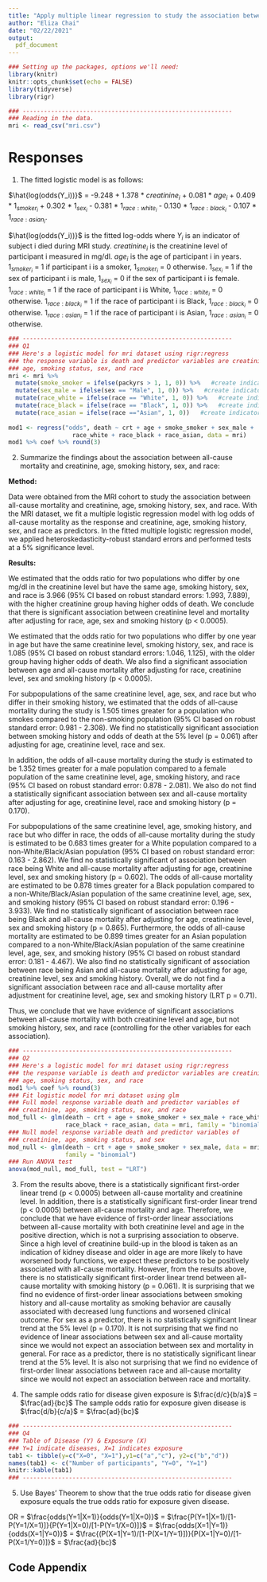 ```yaml
---
title: "Apply multiple linear regression to study the association between all-cause mortality and creatinine, age, smoking history, sex, and race"
author: "Eliza Chai"
date: "02/22/2021"
output:
  pdf_document
---
```


```r
### Setting up the packages, options we'll need:
library(knitr)
knitr::opts_chunk$set(echo = FALSE)
library(tidyverse)
library(rigr)
```

```r
### -----------------------------------------------------------
### Reading in the data. 
mri <- read_csv("mri.csv")
```

# Responses

1.  The fitted logistic model is as follows:

$\hat{log(odds(Y_i))}$ = -9.248 + 1.378 $*$ $creatinine_i$ + 0.081 $*$ $age_i$ + 0.409 $*$ $1_{smoker_i}$ + 0.302 $*$ $1_{sex_i}$ - 0.381 $*$ $1_{race:white_i}$ - 0.130 $*$ $1_{race:black_i}$ - 0.107 $*$ $1_{race:asian_i}$.

$\hat{log(odds(Y_i))}$ is the fitted log-odds where $Y_i$ is an indicator of subject i died during MRI study. $creatinine_i$ is the creatinine level of participant i measured in mg/dl. $age_i$ is the age of participant i in years. $1_{smoker_i}$ = 1 if participant i is a smoker, $1_{smoker_i}$ = 0 otherwise. $1_{sex_i}$ = 1 if the sex of participant i is male, $1_{sex_i}$ = 0 if the sex of participant i is female. $1_{race:white_i}$ = 1 if the race of participant i is White, $1_{race:white_i}$ = 0 otherwise. $1_{race:black_i}$ = 1 if the race of participant i is Black, $1_{race:black_i}$ = 0 otherwise. $1_{race:asian_i}$ = 1 if the race of participant i is Asian, $1_{race:asian_i}$ = 0 otherwise.

```r
### -----------------------------------------------------------
### Q1
### Here's a logistic model for mri dataset using rigr:regress
### the response variable is death and predictor variables are creatinine, 
### age, smoking status, sex, and race
mri <- mri %>% 
  mutate(smoke_smoker = ifelse(packyrs > 1, 1, 0)) %>%   #create indicator of smoking status:smoker
  mutate(sex_male = ifelse(sex == "Male", 1, 0)) %>%   #create indicator of sex:male
  mutate(race_white = ifelse(race == "White", 1, 0)) %>%   #create indicator of race:white
  mutate(race_black = ifelse(race == "Black", 1, 0)) %>%   #create indicator of race:black
  mutate(race_asian = ifelse(race =="Asian", 1, 0))   #create indicator of race:asian
  
mod1 <- regress("odds", death ~ crt + age + smoke_smoker + sex_male +
                  race_white + race_black + race_asian, data = mri)
mod1 %>% coef %>% round(3)
```


2.  Summarize the findings about the association between all-cause mortality and creatinine, age, smoking history, sex, and race:

**Method:**

Data were obtained from the MRI cohort to study the association between all-cause mortality and creatinine, age, smoking history, sex, and race. With the MRI dataset, we fit a multiple logistic regression model with log odds of all-cause mortality as the response and creatinine, age, smoking history, sex, and race as predictors. In the fitted multiple logistic regression model, we applied heteroskedasticity-robust standard errors and performed tests at a 5% significance level.

**Results:**

We estimated that the odds ratio for two populations who differ by one mg/dl in the creatinine level but have the same age, smoking history, sex, and race is 3.966 (95% CI based on robust standard errors: 1.993, 7.889), with the higher creatinine group having higher odds of death. We conclude that there is significant association between creatinine level and mortality after adjusting for race, age, sex and smoking history (p < 0.0005). 

We estimated that the odds ratio for two populations who differ by one year in age but have the same creatinine level, smoking history, sex, and race is 1.085 (95% CI based on robust standard errors: 1.046, 1.125), with the older group having higher odds of death. We also find a significant association between age and all-cause mortality after adjusting for race, creatinine level, sex and smoking history (p < 0.0005).

For subpopulations of the same creatinine level, age, sex, and race but who differ in their smoking history, we estimated that the odds of all-cause mortality during the study is 1.505 times greater for a population who smokes compared to the non-smoking population (95% CI based on robust standard error: 0.981 - 2.308). We find no statistically significant association between smoking history and odds of death at the 5% level (p = 0.061) after adjusting for age, creatinine level, race and sex. 

In addition, the odds of all-cause mortality during the study is estimated to be 1.352 times greater for a male population compared to a female population of the same creatinine level, age, smoking history, and race (95% CI based on robust standard error: 0.878 - 2.081). We also do not find a statistically significant association between sex and all-cause mortality after adjusting for age, creatinine level, race and smoking history (p = 0.170).

For subpopulations of the same creatinine level, age, smoking history, and race but who differ in race, the odds of all-cause mortality during the study is estimated to be 0.683 times greater for a White population compared to a non-White/Black/Asian population (95% CI based on robust standard error: 0.163 - 2.862). We find no statistically significant of association between race being White and all-cause mortality after adjusting for age, creatinine level, sex and smoking history (p = 0.602). The odds of all-cause mortality are estimated to be 0.878 times greater for a Black population compared to a non-White/Black/Asian population of the same creatinine level, age, sex, and smoking history (95% CI based on robust standard error: 0.196 - 3.933). We find no statistically significant of association between race being Black and all-cause mortality after adjusting for age, creatinine level, sex and smoking history (p = 0.865). Furthermore, the odds of all-cause mortality are estimated to be 0.899 times greater for an Asian population compared to a non-White/Black/Asian population of the same creatinine level, age, sex, and smoking history (95% CI based on robust standard error: 0.181 - 4.467). We also find no statistically significant of association between race being Asian and all-cause mortality after adjusting for age, creatinine level, sex and smoking history. Overall, we do not find a significant association between race and all-cause mortality after adjustment for creatinine level, age, sex and smoking history (LRT p = 0.71). 

Thus, we conclude that we have evidence of significant associations between all-cause mortality with both creatinine level and age, but not smoking history, sex, and race (controlling for the other variables for each association).

```r
### -----------------------------------------------------------
### Q2
### Here's a logistic model for mri dataset using rigr:regress
### the response variable is death and predictor variables are creatinine, 
### age, smoking status, sex, and race
mod1 %>% coef %>% round(3)
### Fit logistic model for mri dataset using glm
### Full model response variable death and predictor variables of
### creatinine, age, smoking status, sex, and race
mod_full <- glm(death ~ crt + age + smoke_smoker + sex_male + race_white + 
                race_black + race_asian, data = mri, family = "binomial")
### Null model response variable death and predictor variables of
### creatinine, age, smoking status, and sex
mod_null <- glm(death ~ crt + age + smoke_smoker + sex_male, data = mri, 
                family = "binomial")
### Run ANOVA test
anova(mod_null, mod_full, test = "LRT")
```


3. From the results above, there is a statistically significant first-order linear trend (p < 0.0005) between all-cause mortality and creatinine level. In addition,  there is a statistically significant first-order linear trend (p < 0.0005) between all-cause mortality and age. Therefore, we conclude that we have evidence of first-order linear associations between all-cause mortality with both creatinine level and age in the positive direction, which is not a surprising association to observe. Since a high level of creatinine build-up in the blood is taken as an indication of kidney disease and older in age are more likely to have worsened body functions, we expect these predictors to be positively associated with all-cause mortality. However, from the results above, there is no statistically significant first-order linear trend between all-cause mortality with smoking history (p = 0.061). It is surprising that we find no evidence of first-order linear associations between smoking history and all-cause mortality as smoking behavior are causally associated with decreased lung functions and worsened clinical outcome. For sex as a predictor, there is no statistically significant linear trend at the 5% level (p = 0.170). It is not surprising that we find no evidence of linear associations between sex and all-cause mortality since we would not expect an association between sex and mortality in general. For race as a predictor, there is no statistically significant linear trend at the 5% level. It is also not surprising that we find no evidence of first-order linear associations between race and all-cause mortality since we would not expect an association between race and mortality.
 


4.  
    The sample odds ratio for disease given exposure is $\frac{d/c}{b/a}$ = $\frac{ad}{bc}$
    The sample odds ratio for exposure given disease is $\frac{d/b}{c/a}$ = $\frac{ad}{bc}$

```r
### -----------------------------------------------------------
### Q4
### Table of Disease (Y) & Exposure (X)
### Y=1 indicate diseases, X=1 indicates exposure
tab1 <- tibble(y=c("X=0", "X=1"),y1=c("a","c"), y2=c("b","d"))
names(tab1) <- c("Number of participants", "Y=0", "Y=1")
knitr::kable(tab1)
### -----------------------------------------------------------
```


5.  Use Bayes’ Theorem to show that the true odds ratio for disease given exposure equals the true
odds ratio for exposure given disease.

OR = $\frac{odds(Y=1|X=1)}{odds(Y=1|X=0)}$ = $\frac{P(Y=1|X=1)/[1-P(Y=1/X=1)]}{P(Y=1|X=0)/[1-P(Y=1/X=0)]}$
   = $\frac{odds(X=1|Y=1)}{odds(X=1|Y=0)}$ = $\frac{(P(X=1|Y=1)/[1-P(X=1/Y=1)])}{P(X=1|Y=0)/[1-P(X=1/Y=0)]}$
   = $\frac{ad}{bc}$
  
  
\pagebreak

## Code Appendix

```r
```
